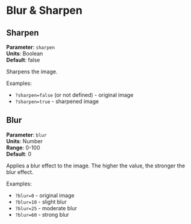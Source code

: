 # Blur & Sharpen

## Sharpen

**Parameter**: `sharpen`  
**Units**: Boolean  
**Default**: false

Sharpens the image.

Examples:
- `?sharpen=false` (or not defined) - original image
- `?sharpen=true` - sharpened image

## Blur

**Parameter**: `blur`  
**Units**: Number  
**Range**: 0-100  
**Default**: 0

Applies a blur effect to the image. The higher the value, the stronger the blur effect.

Examples:
- `?blur=0` - original image
- `?blur=10` - slight blur
- `?blur=25` - moderate blur
- `?blur=60` - strong blur 